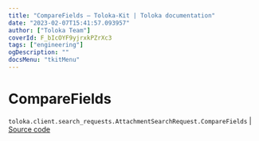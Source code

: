```yaml
---
title: "CompareFields — Toloka-Kit | Toloka documentation"
date: "2023-02-07T15:41:57.093957"
author: ["Toloka Team"]
coverId: F_bIcOYF9yjrxkPZrXc3
tags: ["engineering"]
ogDescription: ""
docsMenu: "tkitMenu"
---
```


# CompareFields
`toloka.client.search_requests.AttachmentSearchRequest.CompareFields` | [Source code](https://github.com/Toloka/toloka-kit/blob/v1.1.3/src/client/search_requests.py#L616)